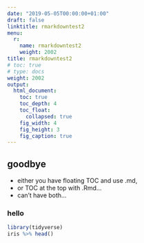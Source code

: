 ```yaml
---
date: "2019-05-05T00:00:00+01:00"
draft: false
linktitle: rmarkdowntest2
menu:
  r:
    name: rmarkdowntest2
    weight: 2002
title: rmarkdowntest2
# toc: true
# type: docs
weight: 2002
output: 
  html_document:
    toc: true
    toc_depth: 4
    toc_float:
      collapsed: true
    fig_width: 4
    fig_height: 3
    fig_caption: true
---
```



## goodbye
- either you have floating TOC and use .md, 
- or TOC at the top with .Rmd... 
- can't have both...

### hello
```r
library(tidyverse)
iris %>% head()
```

